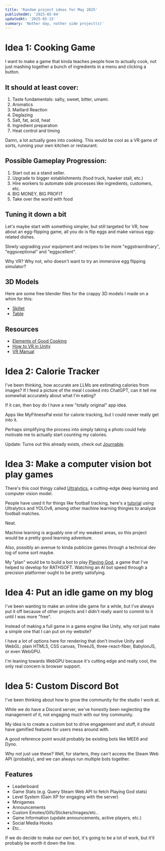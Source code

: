 ```yaml
---
title: 'Random project ideas for May 2025'
publishedAt: '2025-05-04'
updatedAt: '2025-05-15'
summary: 'Nother day, nother side project(s)'
---
```


# Idea 1: Cooking Game
I want to make a game that kinda teaches people how to actually cook, not just mashing together a bunch of ingredients in a menu and clicking a button.

## It should at least cover:
1. Taste fundamentals: salty, sweet, bitter, umami.
2. Aromatics
3. Maillard Reaction
4. Deglazing
5. Salt, fat, acid, heat
6. Ingredient preparation
7. Heat control and timing

Damn, a lot actually goes into cooking.
This would be cool as a VR game of sorts, running your own kitchen or restaurant.

## Possible Gameplay Progression:
1. Start out as a stand seller.
2. Upgrade to bigger establishments (food truck, hawker stall, etc.)
3. Hire workers to automate side processes like ingredients, customers, etc.
4. BIG MONEY, BIG PROFIT
5. Take over the world with food

## Tuning it down a bit
Let's maybe start with something simpler, but still targeted for VR, how about an egg-flipping game, all you do is flip eggs and make various egg-related dishes. 

Slowly upgrading your equipment and recipes to be more "eggstraordinary", "eggsceptional" and "eggscellent".

Why VR? Why not, who doesn't want to try an immersive egg flipping simulator?

## 3D Models
Here are some free blender files for the crappy 3D models I made on a whim for this:

- [Skillet](/blender/frying-pan.blend)
- [Table](/blender/table.blend)

## Resources
- [Elements of Good Cooking](https://www.saltfatacidheat.com/)
- [How to VR in Unity](https://learn.unity.com/pathway/vr-development)
- [VR Manual](https://docs.unity3d.com/Manual/VROverview.html)

# Idea 2: Calorie Tracker
I've been thinking, how accurate are LLMs are estimating calories from images? If I feed a picture of the meal I cooked into ChatGPT, can it tell me somewhat accurately about what I'm eating?

If it can, then boy do I have a new "totally original" app idea.

Apps like MyFitnessPal exist for calorie tracking, but I could never really get into it.

Perhaps simplifying the process into simply taking a photo could help motivate me to actually start counting my calories.

Update: Turns out this already exists, check out [Journable](https://www.journable.com/).

# Idea 3: Make a computer vision bot play games
There's this cool thingy called [Ultralytics](https://docs.ultralytics.com/), a cutting-edge deep learning and computer vision model.

People have used it for things like football tracking, here's a [tutorial](https://youtu.be/neBZ6huolkg?feature=shared) using Ultralytics and YOLOv8, among other machine learning thingies to analyze football matches.

Neat.

Machine learning is arguably one of my weakest areas, so this project would be a pretty good learning adventure.

Also, possibly an avenue to kinda publicize games through a technical dev log of some sort maybe.

My "plan" would be to build a bot to play [Playing God](https://store.steampowered.com/app/3165320/Playing_God/), a game that I've helped to develop for RATHSOFT. Watching an AI bot speed through a precision platformer ought to be pretty satisfying.

# Idea 4: Put an idle game on my blog
I've been wanting to make an online idle game for a while, but I've always put it off because of other projects and I didn't really want to commit to it until I was more "free".

Instead of making a full game in a game engine like Unity, why not just make a simple one that I can put on my website? 

I have a lot of options here for rendering that don't involve Unity and WebGL: plain HTML5, CSS canvas, ThreeJS, three-react-fiber, BabylonJS, or even WebGPU.

I'm leaning towards WebGPU because it's cutting edge and really cool, the only real concern is browser support.

# Idea 5: Custom Discord Bot
I've been thinking about how to grow the community for the studio I work at.

While we do have a Discord server, we've honestly been neglecting the management of it, not engaging much with our tiny community.

My idea is to create a custom bot to drive engagement and stuff, it should have gamified features for users mess around with.

A good reference point would probably be existing bots like MEE6 and Dyno.

Why not just use these? Well, for starters, they can't access the Steam Web API (probably), and we can always run multiple bots together.

## Features
- Leaderboard
- Game Stats (e.g. Query Steam Web API to fetch Playing God stats)
- Level System (Gain XP for engaging with the server)
- Minigames
- Announcements
- Custom Emotes/Gifs/Stickers/Images/etc..
- Game Information (update announcements, active players, etc.)
- Social Media Hooks
- Etc..

If we do decide to make our own bot, it's going to be a lot of work, but it'll probably be worth it down the line.